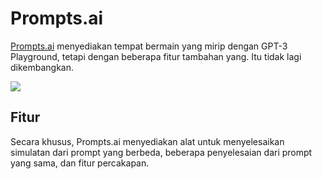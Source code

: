 
# Prompts.ai

[Prompts.ai](https://prompts.ai/) menyediakan tempat bermain yang mirip dengan GPT-3 Playground, tetapi dengan beberapa fitur tambahan yang. Itu tidak lagi dikembangkan.

<div style={{ textAlign: "center" }}>
  <Image
    src="/docs/assets/tooling/promptsai.webp"
    width={2866}
    height={1590}
    style={{ width: "750px", margin: "auto" }}
  />
</div>

## Fitur

Secara khusus, Prompts.ai menyediakan alat untuk menyelesaikan simulatan dari prompt yang berbeda, beberapa penyelesaian dari prompt yang sama, dan fitur percakapan.
